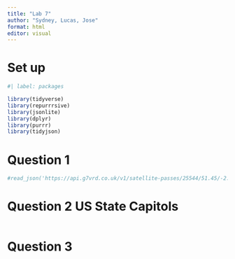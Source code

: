 ```yaml
---
title: "Lab 7"
author: "Sydney, Lucas, Jose"
format: html
editor: visual
---
```



# Set up 
```r
#| label: packages

library(tidyverse)
library(repurrrsive)
library(jsonlite)
library(dplyr)
library(purrr)
library(tidyjson)
```


# Question 1
```r
#read_json('https://api.g7vrd.co.uk/v1/satellite-passes/25544/51.45/-2.5833.json?minelevation=70&hours=12')
```


# Question 2 US State Capitols 
```r



```



# Question 3 
```r



```
